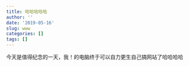 ```yaml
---
title: 哈哈哈哈哈
author: ''
date: '2019-05-16'
slug: www
categories: []
tags: []
---
```

今天是值得纪念的一天，我！的电脑终于可以自力更生自己搞网站了哈哈哈哈